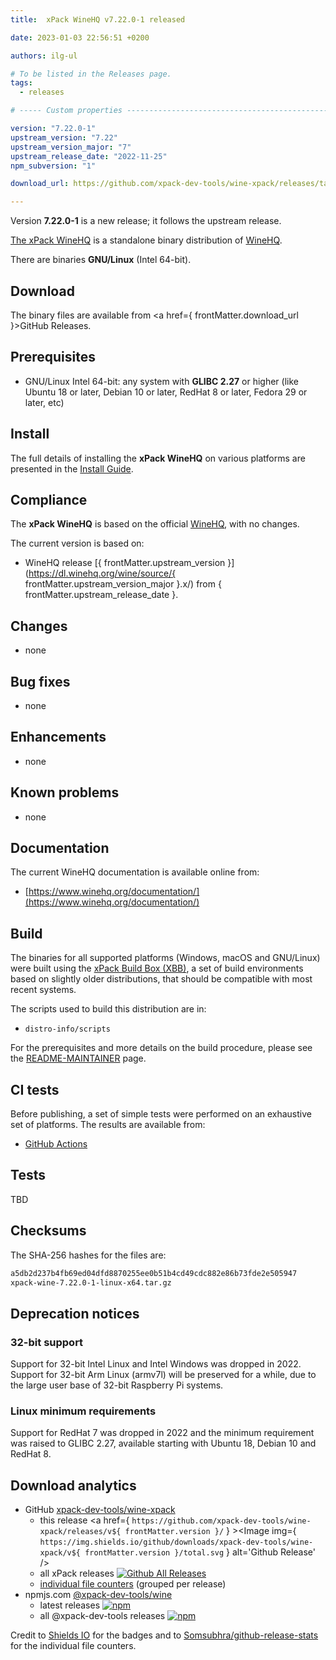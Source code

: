 ```yaml
---
title:  xPack WineHQ v7.22.0-1 released

date: 2023-01-03 22:56:51 +0200

authors: ilg-ul

# To be listed in the Releases page.
tags:
  - releases

# ----- Custom properties -----------------------------------------------------

version: "7.22.0-1"
upstream_version: "7.22"
upstream_version_major: "7"
upstream_release_date: "2022-11-25"
npm_subversion: "1"

download_url: https://github.com/xpack-dev-tools/wine-xpack/releases/tag/v7.22.0-1/

---
```


Version **7.22.0-1** is a new release; it follows the upstream release.

<!-- truncate -->


[The xPack WineHQ](https://xpack-dev-tools.github.io/wine-xpack)
is a standalone binary distribution of
[WineHQ](https://www.winehq.org).

There are binaries **GNU/Linux** (Intel 64-bit).

## Download

The binary files are available from <a href={ frontMatter.download_url }>GitHub Releases</a>.

## Prerequisites

- GNU/Linux Intel 64-bit: any system with **GLIBC 2.27** or higher
  (like Ubuntu 18 or later, Debian 10 or later, RedHat 8 or later,
  Fedora 29 or later, etc)

## Install

The full details of installing the **xPack WineHQ** on various platforms
are presented in the [Install Guide](/docs/install/).

## Compliance

The **xPack WineHQ** is based on the official
[WineHQ](https://www.winehq.org), with no changes.

The current version is based on:

- WineHQ release
[{ frontMatter.upstream_version }](https://dl.winehq.org/wine/source/{ frontMatter.upstream_version_major }.x/) from { frontMatter.upstream_release_date }.

## Changes

- none

## Bug fixes

- none

## Enhancements

- none

## Known problems

- none

## Documentation

The current WineHQ documentation is available online from:

- [https://www.winehq.org/documentation/](https://www.winehq.org/documentation/)

## Build

The binaries for all supported platforms
(Windows, macOS and GNU/Linux) were built using the
[xPack Build Box (XBB)](https://xpack.github.io/xbb/), a set
of build environments based on slightly older distributions, that should be
compatible with most recent systems.

The scripts used to build this distribution are in:

- `distro-info/scripts`

For the prerequisites and more details on the build procedure, please see the
[README-MAINTAINER](https://github.com/xpack-dev-tools/wine-xpack/blob/xpack/README-MAINTAINER.md) page.

## CI tests

Before publishing, a set of simple tests were performed on an exhaustive
set of platforms. The results are available from:

- [GitHub Actions](https://github.com/xpack-dev-tools/wine-xpack/actions/)

## Tests

TBD

## Checksums

The SHA-256 hashes for the files are:

```txt
a5db2d237b4fb69ed04dfd8870255ee0b51b4cd49cdc882e86b73fde2e505947
xpack-wine-7.22.0-1-linux-x64.tar.gz

```

## Deprecation notices

### 32-bit support

Support for 32-bit Intel Linux and Intel Windows was
dropped in 2022. Support for 32-bit Arm Linux (armv7l) will be preserved
for a while, due to the large user base of 32-bit Raspberry Pi systems.

### Linux minimum requirements

Support for RedHat 7 was dropped in 2022 and the
minimum requirement was raised to GLIBC 2.27, available starting
with Ubuntu 18, Debian 10 and RedHat 8.

## Download analytics

- GitHub [xpack-dev-tools/wine-xpack](https://github.com/xpack-dev-tools/wine-xpack/)
  - this release <a href={ `https://github.com/xpack-dev-tools/wine-xpack/releases/v${ frontMatter.version }/` } ><Image img={ `https://img.shields.io/github/downloads/xpack-dev-tools/wine-xpack/v${ frontMatter.version }/total.svg` } alt='Github Release' /></a>
  - all xPack releases [![Github All Releases](https://img.shields.io/github/downloads/xpack-dev-tools/wine-xpack/total.svg)](https://github.com/xpack-dev-tools/wine-xpack/releases/)
  - [individual file counters](https://somsubhra.github.io/github-release-stats/?username=xpack-dev-tools&repository=wine-xpack) (grouped per release)
- npmjs.com [@xpack-dev-tools/wine](https://www.npmjs.com/package/@xpack-dev-tools/wine)
  - latest releases [![npm](https://img.shields.io/npm/dw/@xpack-dev-tools/wine.svg)](https://www.npmjs.com/package/@xpack-dev-tools/wine/)
  - all @xpack-dev-tools releases [![npm](https://img.shields.io/npm/dt/@xpack-dev-tools/wine.svg)](https://www.npmjs.com/package/@xpack-dev-tools/wine/)

Credit to [Shields IO](https://shields.io) for the badges and to
[Somsubhra/github-release-stats](https://github.com/Somsubhra/github-release-stats)
for the individual file counters.
